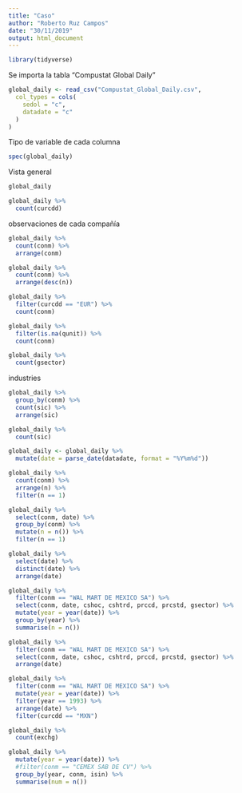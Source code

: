 ```yaml
---
title: "Caso"
author: "Roberto Ruz Campos"
date: "30/11/2019"
output: html_document
---
```


```r
library(tidyverse)
```

Se importa la tabla "Compustat Global Daily"
```r
global_daily <- read_csv("Compustat_Global_Daily.csv",
  col_types = cols(
    sedol = "c",
    datadate = "c"
  )
)
```

Tipo de variable de cada columna
```r
spec(global_daily)
```

Vista general
```r
global_daily
```

```r
global_daily %>% 
  count(curcdd) 
```
observaciones de cada compañía
```r
global_daily %>% 
  count(conm) %>% 
  arrange(conm)

global_daily %>% 
  count(conm) %>% 
  arrange(desc(n))
```

```r
global_daily %>% 
  filter(curcdd == "EUR") %>% 
  count(conm)
```


```r
global_daily %>% 
  filter(is.na(qunit)) %>% 
  count(conm)
```


```r
global_daily %>% 
  count(gsector)
```
industries
```r
global_daily %>%
  group_by(conm) %>% 
  count(sic) %>% 
  arrange(sic)

global_daily %>% 
  count(sic)
```


```r
global_daily <- global_daily %>% 
  mutate(date = parse_date(datadate, format = "%Y%m%d"))
```

```r
global_daily %>% 
  count(conm) %>% 
  arrange(n) %>% 
  filter(n == 1)

global_daily %>% 
  select(conm, date) %>% 
  group_by(conm) %>% 
  mutate(n = n()) %>% 
  filter(n == 1)
```

```r
global_daily %>% 
  select(date) %>%
  distinct(date) %>% 
  arrange(date)
```
```r
global_daily %>% 
  filter(conm == "WAL MART DE MEXICO SA") %>% 
  select(conm, date, cshoc, cshtrd, prccd, prcstd, gsector) %>% 
  mutate(year = year(date)) %>% 
  group_by(year) %>% 
  summarise(n = n())

global_daily %>% 
  filter(conm == "WAL MART DE MEXICO SA") %>% 
  select(conm, date, cshoc, cshtrd, prccd, prcstd, gsector) %>% 
  arrange(date)

global_daily %>% 
  filter(conm == "WAL MART DE MEXICO SA") %>%  
  mutate(year = year(date)) %>% 
  filter(year == 1993) %>% 
  arrange(date) %>% 
  filter(curcdd == "MXN") 
```
```r
global_daily %>% 
  count(exchg)
```

```r
global_daily %>% 
  mutate(year = year(date)) %>% 
  #filter(conm == "CEMEX SAB DE CV") %>%
  group_by(year, conm, isin) %>% 
  summarise(num = n())
```

